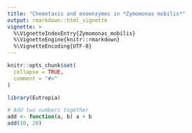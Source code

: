 ```yaml
---
title: "Chemotaxis and exoenzymes in *Zymomonas mobilis*"
output: rmarkdown::html_vignette
vignette: >
  %\VignetteIndexEntry{Zymomonas_mobilis}
  %\VignetteEngine{knitr::rmarkdown}
  %\VignetteEncoding{UTF-8}
---
```


```r
knitr::opts_chunk$set(
  collapse = TRUE,
  comment = "#>"
)
```

```r
library(Eutropia)
```


```r
# Add two numbers together
add <- function(a, b) a + b
add(10, 20)
```
